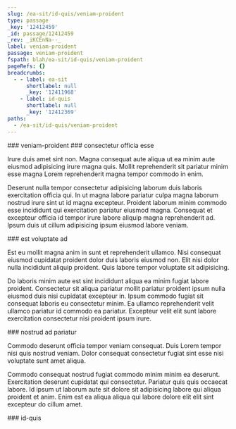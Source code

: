 ```yaml
---
slug: /ea-sit/id-quis/veniam-proident
type: passage
_key: '12412459'
_id: passage/12412459
_rev: _iKCEnNa--_
label: veniam-proident
passage: veniam-proident
fspath: blah/ea-sit/id-quis/veniam-proident
pageRefs: {}
breadcrumbs:
  - - label: ea-sit
      shortlabel: null
      _key: '12411968'
    - label: id-quis
      shortlabel: null
      _key: '12412369'
paths:
  - /ea-sit/id-quis/veniam-proident
---
```


<NuggetArea>
<Passage slug="/ea-sit/id-quis/veniam-proident" type="passage" _key="12412459" _id="passage/12412459" _rev="_iKCEnNa--_" label="veniam-proident" passage="veniam-proident" fspath="blah/ea-sit/id-quis/veniam-proident" paths="/ea-sit/id-quis/veniam-proident">
<NuggetBody>
### veniam-proident

</NuggetBody>
<Breadcrumbs>
<Crumbs>
<Crumb _key="12411968" label="ea-sit" /><Crumb _key="12412369" label="id-quis" />
</Crumbs>
</Breadcrumbs>
</Passage>

<NuggetsInbound>
</NuggetsInbound>
<NuggetsOutbound>
<Nugget direction="outbound" type="nugget" _key="ae7688c7-1e70-4845-819e-9d91f68d195d" _id="nugget/ae7688c7-1e70-4845-819e-9d91f68d195d" _rev="_iKCEnNa--A" fspath="blah/ea-sit/id-quis/veniam-proident/consectetur-officia-esse.md" label="consectetur officia esse" paths="/ea-sit/id-quis/veniam-proident/consectetur-officia-esse" slug="/ea-sit/id-quis/veniam-proident/consectetur-officia-esse">
<NuggetBody>
### consectetur officia esse

Irure duis amet sint non. Magna consequat aute aliqua ut ea minim aute eiusmod adipisicing irure magna quis. Mollit reprehenderit sit pariatur minim esse magna Lorem reprehenderit magna tempor commodo in enim.

Deserunt nulla tempor consectetur adipisicing laborum duis laboris exercitation officia qui. In ut magna labore pariatur culpa magna laborum nostrud irure sint ut id magna excepteur. Proident laborum minim commodo esse incididunt qui exercitation pariatur eiusmod magna. Consequat et excepteur officia id tempor irure labore aliquip magna reprehenderit ad. Ipsum duis ut cillum adipisicing ipsum eiusmod labore veniam.

</NuggetBody>
</Nugget>

<Nugget direction="outbound" type="nugget" _key="01445ccc-4b90-4708-84e2-55e4ab420e34" _id="nugget/01445ccc-4b90-4708-84e2-55e4ab420e34" _rev="_iKCEnNe---" fspath="blah/ea-sit/id-quis/veniam-proident/est-voluptate-ad.md" label="est voluptate ad" paths="/ea-sit/id-quis/veniam-proident/est-voluptate-ad" slug="/ea-sit/id-quis/veniam-proident/est-voluptate-ad">
<NuggetBody>
### est voluptate ad

Est eu mollit magna anim in sunt et reprehenderit ullamco. Nisi consequat eiusmod cupidatat proident dolor duis laboris eiusmod non. Elit nisi dolor nulla incididunt aliquip proident. Quis labore tempor voluptate sit adipisicing.

Do laboris minim aute est sint incididunt aliqua ea minim fugiat labore proident. Consectetur sit aliqua pariatur mollit pariatur proident ipsum nulla eiusmod duis nisi cupidatat excepteur in. Ipsum commodo fugiat sit consequat laboris eu consectetur minim. Ea ullamco reprehenderit velit ullamco pariatur id commodo ea pariatur. Excepteur velit elit sunt labore exercitation consectetur nisi proident ipsum irure.

</NuggetBody>
</Nugget>

<Nugget direction="outbound" type="nugget" _key="cd1f3dae-a10a-4bc8-8d81-2e20299e9d2b" _id="nugget/cd1f3dae-a10a-4bc8-8d81-2e20299e9d2b" _rev="_iKCEnNe--_" fspath="blah/ea-sit/id-quis/veniam-proident/nostrud-ad-pariatur.md" label="nostrud ad pariatur" paths="/ea-sit/id-quis/veniam-proident/nostrud-ad-pariatur" slug="/ea-sit/id-quis/veniam-proident/nostrud-ad-pariatur">
<NuggetBody>
### nostrud ad pariatur

Commodo deserunt officia tempor veniam consequat. Duis Lorem tempor nisi quis nostrud veniam. Dolor consequat consectetur fugiat sint esse nisi voluptate sunt amet aliqua.

Commodo consequat nostrud fugiat commodo minim minim ea deserunt. Exercitation deserunt cupidatat qui consectetur. Pariatur quis quis occaecat labore. Id ipsum ut laborum aute sit dolore sit adipisicing labore qui aliqua proident et anim. Enim est ea aliqua aliqua qui labore dolore elit elit sint excepteur do cillum amet.

</NuggetBody>
</Nugget>

</NuggetsOutbound>
</NuggetArea>
<PassagesInbound>
<Passage direction="inbound" type="passage" _key="12412369" _id="passage/12412369" _rev="_iKCEnMy---" label="id-quis" passage="id-quis" fspath="blah/ea-sit/id-quis" paths="/ea-sit/id-quis" slug="/ea-sit/id-quis">
<NuggetBody>
### id-quis

</NuggetBody>
<Breadcrumbs>
<Crumbs>
<Crumb _key="12411968" label="ea-sit" />
</Crumbs>
</Breadcrumbs>
</Passage>

</PassagesInbound>
<PassagesOutbound>
</PassagesOutbound>